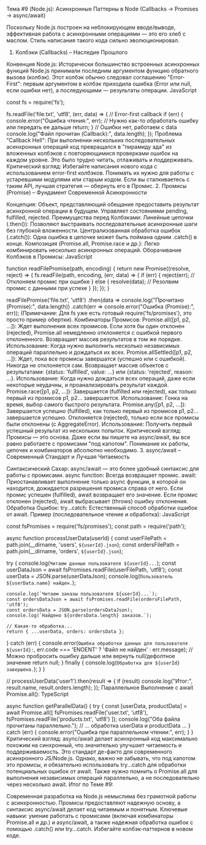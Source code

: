 Тема #9 (Node.js): Асинхронные Паттерны в Node (Callbacks -> Promises -> async/await)

Поскольку Node.js построен на неблокирующем вводе/выводе, эффективная работа с асинхронными операциями — это его хлеб с маслом. Стиль написания такого кода сильно эволюционировал.

1. Колбэки (Callbacks) – Наследие Прошлого

Конвенция Node.js: Исторически большинство встроенных асинхронных функций Node.js принимали последним аргументом функцию обратного вызова (колбэк). Этот колбэк обычно следовал соглашению "Error-First": первым аргументом в колбэк приходила ошибка (Error или null, если ошибки нет), а последующими — результаты операции.
JavaScript

const fs = require('fs');

fs.readFile('file.txt', 'utf8', (err, data) => { // Error-first callback
  if (err) {
    console.error("Ошибка чтения:", err);
    // Нужно как-то обработать ошибку или передать ее дальше
    return;
  }
  // Ошибки нет, работаем с data
  console.log("Файл прочитан (Callback):", data.length);
});
Проблема "Callback Hell": При выполнении нескольких последовательных асинхронных операций код превращался в "пирамиду ада" из вложенных колбэков с повторяющимися проверками ошибок на каждом уровне. Это было трудно читать, отлаживать и поддерживать.
Критический взгляд: Избегайте написания нового кода с использованием error-first колбэков. Понимать их нужно для работы с устаревшими модулями или старым кодом. Если вы сталкиваетесь с таким API, лучшая стратегия — обернуть его в Промис.
2. Промисы (Promise) – Фундамент Современной Асинхронности

Концепция: Объект, представляющий обещание предоставить результат асинхронной операции в будущем. Управляет состояниями pending, fulfilled, rejected.
Преимущества перед Колбэками:
Линейные цепочки (.then()): Позволяют выстраивать последовательные асинхронные шаги без глубокой вложенности.
Централизованная обработка ошибок (.catch()): Одна ошибка в цепочке может быть поймана одним .catch() в конце.
Композиция (Promise.all, Promise.race и др.): Легко комбинировать несколько асинхронных операций.
Оборачивание Колбэков в Промисы:
JavaScript

function readFilePromise(path, encoding) {
  return new Promise((resolve, reject) => {
    fs.readFile(path, encoding, (err, data) => {
      if (err) {
        reject(err); // Отклоняем промис при ошибке
      } else {
        resolve(data); // Резолвим промис с данными при успехе
      }
    });
  });
}

readFilePromise('file.txt', 'utf8')
  .then(data => console.log("Прочитано (Promise):", data.length))
  .catch(err => console.error("Ошибка (Promise):", err));
(Примечание: Для fs уже есть готовый require('fs/promises'), это просто пример обертки).
Комбинаторы Промисов:
Promise.all([p1, p2, ...]): Ждет выполнения всех промисов. Если хотя бы один отклонен (rejected), Promise.all немедленно отклоняется с ошибкой первого отклоненного. Возвращает массив результатов в том же порядке. Использование: Когда нужно выполнить несколько независимых операций параллельно и дождаться их всех.
Promise.allSettled([p1, p2, ...]): Ждет, пока все промисы завершатся (успешно или с ошибкой). Никогда не отклоняется сам. Возвращает массив объектов с результатами: {status: 'fulfilled', value: ...} или {status: 'rejected', reason: ...}. Использование: Когда нужно дождаться всех операций, даже если некоторые неудачны, и проанализировать результат каждой.
Promise.race([p1, p2, ...]): Завершается (fulfilled или rejected), как только первый из промисов p1, p2... завершается. Использование: Гонка на время, выбор самого быстрого результата.
Promise.any([p1, p2, ...]): Завершается успешно (fulfilled), как только первый из промисов p1, p2... завершается успешно. Отклоняется (rejected), только если все промисы были отклонены (с AggregateError). Использование: Получить первый успешный результат из нескольких попыток.
Критический взгляд: Промисы — это основа. Даже если вы пишете на async/await, вы все равно работаете с промисами "под капотом". Понимание их работы, цепочек и комбинаторов абсолютно необходимо.
3. async/await – Современный Стандарт и Лучшая Читаемость

Синтаксический Сахар: async/await — это более удобный синтаксис для работы с промисами.
async function: Всегда возвращает промис.
await: Приостанавливает выполнение только async функции, в которой он находится, дожидается разрешения промиса справа от него. Если промис успешен (fulfilled), await возвращает его значение. Если промис отклонен (rejected), await выбрасывает (throws) ошибку отклонения.
Обработка Ошибок: try...catch: Естественный способ обработки ошибок от await.
Пример (последовательное чтение и обработка):
JavaScript

const fsPromises = require('fs/promises');
const path = require('path');

async function processUserData(userId) {
  const userFilePath = path.join(__dirname, 'users', `${userId}.json`);
  const ordersFilePath = path.join(__dirname, 'orders', `${userId}.json`);

  try {
    console.log(`Читаем данные пользователя ${userId}...`);
    const userDataJson = await fsPromises.readFile(userFilePath, 'utf8');
    const userData = JSON.parse(userDataJson);
    console.log(`Пользователь ${userData.name} найден.`);

    console.log(`Читаем заказы пользователя ${userId}...`);
    const ordersDataJson = await fsPromises.readFile(ordersFilePath, 'utf8');
    const ordersData = JSON.parse(ordersDataJson);
    console.log(`Найдено ${ordersData.length} заказов.`);

    // Какая-то обработка...
    return { ...userData, orders: ordersData };

  } catch (err) {
    console.error(`Ошибка обработки данных для пользователя ${userId}:`, err.code === 'ENOENT' ? 'Файл не найден' : err.message);
    // Можно пробросить ошибку дальше или вернуть null/дефолтное значение
    return null;
  } finally {
    console.log(`Обработка для ${userId} завершена.`);
  }
}

// processUserData('user1').then(result => { if (result) console.log("Итог:", result.name, result.orders.length); });
Параллельное Выполнение с await Promise.all():
TypeScript

async function getParallelData() {
  try {
    const [userData, productData] = await Promise.all([
       fsPromises.readFile('user.txt', 'utf8'),
       fsPromises.readFile('products.txt', 'utf8')
    ]);
    console.log("Оба файла прочитаны параллельно.");
    // ... обработка userData и productData ...
  } catch (err) {
    console.error("Ошибка при параллельном чтении:", err);
  }
}
Критический взгляд: async/await делает асинхронный код максимально похожим на синхронный, что значительно улучшает читаемость и поддерживаемость. Это стандарт де-факто для современного асинхронного JS/Node.js. Однако, важно не забывать, что под капотом это промисы, и обязательно использовать try...catch для обработки потенциальных ошибок от await. Также нужно помнить о Promise.all для выполнения независимых операций параллельно, а не последовательно через несколько await.
Итог по Теме #9:

Современная разработка на Node.js немыслима без грамотной работы с асинхронностью. Промисы предоставляют надежную основу, а синтаксис async/await делает код читаемым и понятным. Ключевые навыки: умение работать с промисами (включая комбинаторы Promise.all и др.) и async/await, а также надежная обработка ошибок с помощью .catch() или try...catch. Избегайте колбэк-паттернов в новом коде.
